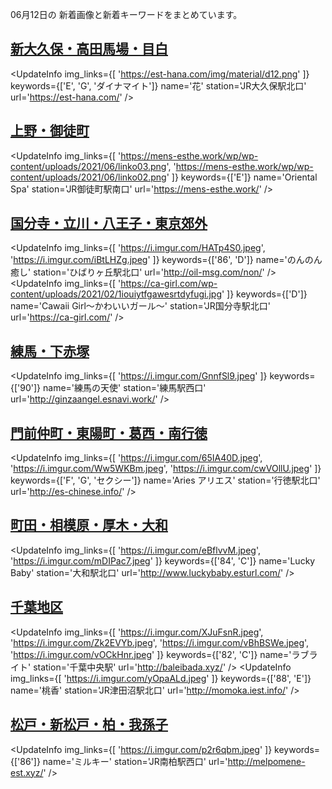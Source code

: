 

06月12日の
新着画像と新着キーワードをまとめています。

<DmmAffiliateIns />

## [新大久保・高田馬場・目白](/busty/0020)
<UpdateInfo
    img_links={[
    'https://est-hana.com/img/material/d12.png'
    ]}
    keywords={['E', 'G', 'ダイナマイト']}
    name='花'
    station='JR大久保駅北口'
    url='https://est-hana.com/'
/>
<DmmAffiliateIns />

## [上野・御徒町](/busty/0070)
<UpdateInfo
    img_links={[
    'https://mens-esthe.work/wp/wp-content/uploads/2021/06/linko03.png',
    'https://mens-esthe.work/wp/wp-content/uploads/2021/06/linko02.png'
    ]}
    keywords={['E']}
    name='Oriental Spa'
    station='JR御徒町駅南口'
    url='https://mens-esthe.work/'
/>
<DmmAffiliateIns />

## [国分寺・立川・八王子・東京郊外](/busty/0200)
<UpdateInfo
    img_links={[
    'https://i.imgur.com/HATp4S0.jpeg',
    'https://i.imgur.com/iBtLHZg.jpeg'
    ]}
    keywords={['86', 'D']}
    name='のんのん癒し'
    station='ひばりヶ丘駅北口'
    url='http://oil-msg.com/non/'
/>
<UpdateInfo
    img_links={[
    'https://ca-girl.com/wp-content/uploads/2021/02/1iouiytfgawesrtdyfugi.jpg'
    ]}
    keywords={['D']}
    name='Cawaii Girl～かわいいガール～'
    station='JR国分寺駅北口'
    url='https://ca-girl.com/'
/>
<DmmAffiliateIns />

## [練馬・下赤塚](/busty/0220)
<UpdateInfo
    img_links={[
    'https://i.imgur.com/GnnfSl9.jpeg'
    ]}
    keywords={['90']}
    name='練馬の天使'
    station='練馬駅西口'
    url='http://ginzaangel.esnavi.work/'
/>
<DmmAffiliateIns />

## [門前仲町・東陽町・葛西・南行徳](/busty/0240)
<UpdateInfo
    img_links={[
    'https://i.imgur.com/65IA40D.jpeg',
    'https://i.imgur.com/Ww5WKBm.jpeg',
    'https://i.imgur.com/cwVOllU.jpeg'
    ]}
    keywords={['F', 'G', 'セクシー']}
    name='Aries アリエス'
    station='行徳駅北口'
    url='http://es-chinese.info/'
/>
<DmmAffiliateIns />

## [町田・相模原・厚木・大和](/busty/0330)
<UpdateInfo
    img_links={[
    'https://i.imgur.com/eBflvvM.jpeg',
    'https://i.imgur.com/mDIPac7.jpeg'
    ]}
    keywords={['84', 'C']}
    name='Lucky Baby'
    station='大和駅北口'
    url='http://www.luckybaby.esturl.com/'
/>
<DmmAffiliateIns />

## [千葉地区](/busty/0500)
<UpdateInfo
    img_links={[
    'https://i.imgur.com/XJuFsnR.jpeg',
    'https://i.imgur.com/Zk2EVYb.jpeg',
    'https://i.imgur.com/vBhBSWe.jpeg',
    'https://i.imgur.com/vOCkHnr.jpeg'
    ]}
    keywords={['82', 'C']}
    name='ラブライト'
    station='千葉中央駅'
    url='http://baleibada.xyz/'
/>
<UpdateInfo
    img_links={[
    'https://i.imgur.com/yOpaALd.jpeg'
    ]}
    keywords={['88', 'E']}
    name='桃香'
    station='JR津田沼駅北口'
    url='http://momoka.iest.info/'
/>
<DmmAffiliateIns />

## [松戸・新松戸・柏・我孫子](/busty/0520)
<UpdateInfo
    img_links={[
    'https://i.imgur.com/p2r6qbm.jpeg'
    ]}
    keywords={['86']}
    name='ミルキー'
    station='JR南柏駅西口'
    url='http://melpomene-est.xyz/'
/>
<DmmAffiliateIns />

<DmmAffiliateScript />
